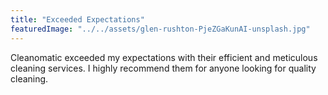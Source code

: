 ```yaml
---
title: "Exceeded Expectations"
featuredImage: "../../assets/glen-rushton-PjeZGaKunAI-unsplash.jpg"
---
```

Cleanomatic exceeded my expectations with their efficient and meticulous cleaning services. I highly recommend them for anyone looking for quality cleaning.
